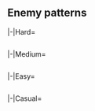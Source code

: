 {{Notice|The following enemy patterns and ship drops are autogenerated.<br>If in doubt, use tooltips to check sample sizes.}}
==Enemy patterns==
{{Section}}
<tabber>
|-|Hard=
{{Event/Map|
{{Event/MapNode|1|Hard|x=163|y=266}}
{{Event/MapNode|AB|Hard|x=253|y=158}}
{{Event/MapNode|A|Hard|x=62|y=161}}
{{Event/MapNode|B|Hard|x=97|y=222}}
{{Event/MapNode|C|Hard|x=116|y=100}}
{{Event/MapNode|D|Hard|x=151|y=228}}
{{Event/MapNode|E|Hard|x=162|y=114}}
{{Event/MapNode|F|Hard|x=209|y=72}}
{{Event/MapNode|G|Hard|x=216|y=114}}
{{Event/MapNode|H|Hard|x=231|y=221}}
{{Event/MapNode|I|Hard|x=287|y=280}}
{{Event/MapNode|J|Hard|x=356|y=226}}
{{Event/MapNode|K|Hard|x=368|y=292}}
{{Event/MapNode|L|Hard|x=438|y=235}}
{{Event/MapNode|M|Hard|x=453|y=303}}
{{Event/MapNode|N|Hard|x=474|y=82}}
{{Event/MapNode|O|Hard|x=513|y=275}}
{{Event/MapNode|P|Hard|x=526|y=111}}
{{Event/MapNode|Q|Hard|x=546|y=201}}
{{Event/MapNode|R|Hard|x=570|y=307}}
{{Event/MapNode|S|Hard|x=572|y=79}}
{{Event/MapNode|T|Hard|x=597|y=185}}
{{Event/MapNode|U|Hard|x=600|y=131}}
{{Event/MapNode|V|Hard|x=544|y=233}}
{{Event/MapNode|W|Hard|x=602|y=258}}
}}
<div class="scrollable" style="width:800px;max-height:400px;overflow:auto;">
{{Map/Nodes|diff=Hard|name=
|A
|Normal
|{{TooltipSimple|Echelon|9% (20/216)}}<br>{{TooltipSimple|Line Abreast|9% (19/216)}}
|Submarine Ka-Class/Elite
|Submarine Ka-Class
|Submarine Ka-Class
|-
|A
|Normal
|{{TooltipSimple|Echelon|25% (55/216)}}<br>{{TooltipSimple|Line Abreast|25% (55/216)}}
|Submarine Ka-Class/Elite
|Submarine Ka-Class
|Submarine Ka-Class
|Submarine Ka-Class
|-
|A
|Normal
|{{TooltipSimple|Echelon|31% (67/216)}}
|Submarine Ka-Class/Elite
|Submarine Ka-Class/Elite
|Submarine Ka-Class
|Submarine Ka-Class
}}
{{Map/Nodes|diff=Hard|name=
|C
|Normal
|{{TooltipSimple|Line Ahead|20% (317/1590)}}<br>{{TooltipSimple|Echelon|29% (469/1590)}}
|Light Cruiser Ho-Class/Flagship
|Destroyer I-Class/Late Model
|Destroyer I-Class/Late Model
|Destroyer I-Class
|-
|C
|Normal
|{{TooltipSimple|Line Ahead|19% (300/1590)}}<br>{{TooltipSimple|Echelon|32% (504/1590)}}
|Light Cruiser Ho-Class/Flagship
|Destroyer I-Class/Late Model
|Destroyer I-Class/Late Model
|Destroyer I-Class/Late Model
}}
{{Map/Nodes|diff=Hard|name=
|E
|Normal
|{{TooltipSimple|Double Line|22% (2/9)}}<br>{{TooltipSimple|Echelon|44% (4/9)}}
|Light Cruiser Ho-Class/Flagship
|Destroyer I-Class/Late Model
|Destroyer I-Class/Late Model
|Submarine Ka-Class/Elite
|-
|E
|Normal
|{{TooltipSimple|Double Line|11% (1/9)}}<br>{{TooltipSimple|Echelon|22% (2/9)}}
|Light Cruiser Ho-Class/Flagship
|Destroyer I-Class/Late Model
|Destroyer I-Class/Late Model
|Destroyer I-Class/Late Model
|Submarine Ka-Class/Elite
}}
{{Map/Nodes|diff=Hard|name=
|F
|Normal
|{{TooltipSimple|Echelon|11% (155/1420)}}<br>{{TooltipSimple|Line Abreast|10% (143/1420)}}
|Submarine Ka-Class/Flagship
|Submarine Ka-Class
|Submarine Ka-Class
|-
|F
|Normal
|{{TooltipSimple|Echelon|24% (345/1420)}}<br>{{TooltipSimple|Line Abreast|24% (347/1420)}}
|Submarine Ka-Class/Elite
|Submarine Ka-Class/Elite
|Submarine Ka-Class/Elite
|-
|F
|Normal
|{{TooltipSimple|Echelon|30% (430/1420)}}
|Submarine Ka-Class/Flagship
|Submarine Ka-Class/Elite
|Submarine Ka-Class/Elite
|Submarine Ka-Class/Elite
}}
{{Map/Nodes|diff=Hard|name=
|H
|Unknown
|{{TooltipSimple|Line Abreast|100% (1/1)}}
|Submarine Ka-Class/Elite
|Submarine Ka-Class
|Submarine Ka-Class
|Submarine Ka-Class
}}
{{Map/Nodes|diff=Hard|name=
|I
|Normal
|{{TooltipSimple|Echelon|10% (2211/21669)}}<br>{{TooltipSimple|Line Abreast|10% (2105/21669)}}
|Submarine Ka-Class/Elite
|Submarine Ka-Class
|Submarine Ka-Class
|-
|I
|Normal
|{{TooltipSimple|Echelon|25% (5344/21669)}}<br>{{TooltipSimple|Line Abreast|25% (5481/21669)}}
|Submarine Ka-Class/Elite
|Submarine Ka-Class
|Submarine Ka-Class
|Submarine Ka-Class
|-
|I
|Normal
|{{TooltipSimple|Echelon|30% (6528/21669)}}
|Submarine Ka-Class/Elite
|Submarine Ka-Class/Elite
|Submarine Ka-Class
|Submarine Ka-Class
}}
{{Map/Nodes|diff=Hard|name=
|J
|Normal
|{{TooltipSimple|Echelon|10% (507/4850)}}<br>{{TooltipSimple|Line Abreast|11% (520/4850)}}
|Submarine Ka-Class/Elite
|Submarine Ka-Class
|Submarine Ka-Class
|-
|J
|Normal
|{{TooltipSimple|Echelon|24% (1154/4850)}}<br>{{TooltipSimple|Line Abreast|26% (1243/4850)}}
|Submarine Ka-Class/Elite
|Submarine Ka-Class/Elite
|Submarine Ka-Class
|-
|J
|Normal
|{{TooltipSimple|Echelon|29% (1426/4850)}}
|Submarine Ka-Class/Elite
|Submarine Ka-Class/Elite
|Submarine Ka-Class/Elite
}}
{{Map/Nodes|diff=Hard|name=
|K
|Normal
|{{TooltipSimple|Line Ahead|23% (11/48)}}<br>{{TooltipSimple|Echelon|33% (16/48)}}
|Light Cruiser Ho-Class/Flagship
|Destroyer I-Class/Late Model
|Destroyer I-Class/Late Model
|Destroyer I-Class
|Destroyer I-Class
|-
|K
|Normal
|{{TooltipSimple|Line Ahead|19% (9/48)}}<br>{{TooltipSimple|Echelon|25% (12/48)}}
|Light Cruiser Ho-Class/Flagship
|Destroyer I-Class/Late Model
|Destroyer I-Class/Late Model
|Destroyer I-Class/Late Model
|Destroyer I-Class/Late Model
}}
{{Map/Nodes|diff=Hard|name=
|L
|Select
|{{TooltipSimple|Line Ahead|100% (1/1)}}
|Light Cruiser He-Class/Flagship
|Torpedo Cruiser Chi-Class/Elite
|Torpedo Cruiser Chi-Class/Elite
|Destroyer I-Class/Late Model Elite
|Destroyer I-Class/Late Model
|Destroyer I-Class/Late Model
}}
{{Map/Nodes|diff=Hard|name=
|M
|Normal
|{{TooltipSimple|Line Abreast|38% (3/8)}}
|Submarine Ka-Class/Elite
|Submarine Ka-Class
|Submarine Ka-Class
|-
|M
|Normal
|{{TooltipSimple|Line Abreast|13% (1/8)}}
|Submarine Ka-Class/Elite
|Submarine Ka-Class/Elite
|Submarine Ka-Class
|-
|M
|Normal
|{{TooltipSimple|Echelon|50% (4/8)}}
|Submarine Ka-Class/Elite
|Submarine Ka-Class/Elite
|Submarine Ka-Class/Elite
}}
{{Map/Nodes|diff=Hard|name=
|O
|Normal
|{{TooltipSimple|Line Ahead|50% (7105/14313)}}<br>{{TooltipSimple|Double Line|25% (3634/14313)}}<br>{{TooltipSimple|Echelon|25% (3574/14313)}}
|Light Cruiser He-Class/Flagship
|Torpedo Cruiser Chi-Class/Elite
|Torpedo Cruiser Chi-Class/Elite
|Destroyer I-Class/Late Model Elite
|Destroyer I-Class/Late Model
|Destroyer I-Class/Late Model
}}
{{Map/Nodes|diff=Hard|name=
|P
|Normal
|{{TooltipSimple|Echelon|10% (261/2600)}}<br>{{TooltipSimple|Line Abreast|10% (269/2600)}}
|Submarine Ka-Class/Elite
|Submarine Ka-Class/Elite
|Submarine Ka-Class
|-
|P
|Normal
|{{TooltipSimple|Echelon|26% (676/2600)}}<br>{{TooltipSimple|Line Abreast|24% (633/2600)}}
|Submarine Ka-Class/Elite
|Submarine Ka-Class/Elite
|Submarine Ka-Class/Elite
|-
|P
|Normal
|{{TooltipSimple|Echelon|29% (761/2600)}}
|Submarine Ka-Class/Flagship
|Submarine Ka-Class/Elite
|Submarine Ka-Class/Elite
}}
{{Map/Nodes|diff=Hard|name=
|Q
|Normal
|{{TooltipSimple|Line Ahead|20% (891/4370)}}<br>{{TooltipSimple|Echelon|29% (1285/4370)}}
|Light Cruiser Ho-Class/Flagship
|Destroyer I-Class/Late Model
|Destroyer I-Class/Late Model
|Destroyer I-Class
|Destroyer I-Class
|Destroyer I-Class
|-
|Q
|Normal
|{{TooltipSimple|Line Ahead|19% (835/4370)}}<br>{{TooltipSimple|Echelon|31% (1359/4370)}}
|Light Cruiser Ho-Class/Flagship
|Destroyer I-Class/Late Model
|Destroyer I-Class/Late Model
|Destroyer I-Class/Late Model
|Destroyer I-Class
|Destroyer I-Class
}}
{{Map/Nodes|diff=Hard|name=
|S
|Normal
|{{TooltipSimple|Line Ahead|32% (595/1855)}}<br>{{TooltipSimple|Echelon|21% (393/1855)}}
|Light Cruiser He-Class/Flagship
|Destroyer I-Class/Late Model
|Destroyer I-Class/Late Model
|Destroyer I-Class/Late Model
|Destroyer I-Class
|Destroyer I-Class
|-
|S
|Normal
|{{TooltipSimple|Line Ahead|27% (494/1855)}}<br>{{TooltipSimple|Echelon|20% (373/1855)}}
|Light Cruiser He-Class/Flagship
|Destroyer I-Class/Late Model Elite
|Destroyer I-Class/Late Model
|Destroyer I-Class/Late Model
|Destroyer I-Class
|Destroyer I-Class
}}
{{Map/Nodes|diff=Hard|name=
|T
|Normal
|{{TooltipSimple|Echelon|10% (148/1447)}}<br>{{TooltipSimple|Line Abreast|11% (164/1447)}}
|Submarine Ka-Class/Elite
|Submarine Ka-Class/Elite
|Submarine Ka-Class
|-
|T
|Normal
|{{TooltipSimple|Echelon|24% (354/1447)}}<br>{{TooltipSimple|Line Abreast|24% (343/1447)}}
|Submarine Ka-Class/Elite
|Submarine Ka-Class/Elite
|Submarine Ka-Class/Elite
|-
|T
|Normal
|{{TooltipSimple|Echelon|30% (438/1447)}}
|Submarine Ka-Class/Flagship
|Submarine Ka-Class/Elite
|Submarine Ka-Class/Elite
}}
{{Map/Nodes|diff=Hard|name=
|V
|Normal
|{{TooltipSimple|Double Line|25% (125/493)}}<br>{{TooltipSimple|Echelon|23% (111/493)}}
|Light Cruiser He-Class/Flagship
|Destroyer I-Class/Late Model
|Destroyer I-Class/Late Model
|Submarine Ka-Class/Elite
|Transport Ship Wa-Class
|Transport Ship Wa-Class
|-
|V
|Normal
|{{TooltipSimple|Double Line|28% (138/493)}}<br>{{TooltipSimple|Echelon|24% (119/493)}}
|Light Cruiser He-Class/Flagship
|Destroyer I-Class/Late Model
|Destroyer I-Class/Late Model
|Submarine Ka-Class/Elite
|Transport Ship Wa-Class/Elite
|Transport Ship Wa-Class/Elite
}}
{{Map/Nodes|diff=Hard|name=
|W
|Boss
|{{TooltipSimple|Echelon|33% (3563/10764)}}
|Light Cruiser Tsu-Class/Flagship
|Light Cruiser Tsu-Class/Elite
|Light Cruiser He-Class/Flagship
|Destroyer I-Class/Late Model
|Destroyer I-Class/Late Model
|Destroyer I-Class/Late Model
|-
|W
|Boss/Final
|{{TooltipSimple|Line Ahead|67% (7201/10764)}}
|Light Cruiser Tsu-Class/Flagship
|Light Cruiser Tsu-Class/Elite
|Light Cruiser Tsu-Class/Elite
|Light Cruiser He-Class/Flagship
|Destroyer I-Class/Late Model
|Destroyer I-Class/Late Model
}}
</div> <!-- overflow -->
|-|Medium=
{{Event/Map|
{{Event/MapNode|1|Medium|x=163|y=266}}
{{Event/MapNode|AB|Medium|x=253|y=158}}
{{Event/MapNode|A|Medium|x=62|y=161}}
{{Event/MapNode|B|Medium|x=97|y=222}}
{{Event/MapNode|C|Medium|x=116|y=100}}
{{Event/MapNode|D|Medium|x=151|y=228}}
{{Event/MapNode|E|Medium|x=162|y=114}}
{{Event/MapNode|F|Medium|x=209|y=72}}
{{Event/MapNode|G|Medium|x=216|y=114}}
{{Event/MapNode|H|Medium|x=231|y=221}}
{{Event/MapNode|I|Medium|x=287|y=280}}
{{Event/MapNode|J|Medium|x=356|y=226}}
{{Event/MapNode|K|Medium|x=368|y=292}}
{{Event/MapNode|L|Medium|x=438|y=235}}
{{Event/MapNode|M|Medium|x=453|y=303}}
{{Event/MapNode|N|Medium|x=474|y=82}}
{{Event/MapNode|O|Medium|x=513|y=275}}
{{Event/MapNode|P|Medium|x=526|y=111}}
{{Event/MapNode|Q|Medium|x=546|y=201}}
{{Event/MapNode|R|Medium|x=570|y=307}}
{{Event/MapNode|S|Medium|x=572|y=79}}
{{Event/MapNode|T|Medium|x=597|y=185}}
{{Event/MapNode|U|Medium|x=600|y=131}}
{{Event/MapNode|V|Medium|x=544|y=233}}
{{Event/MapNode|W|Medium|x=602|y=258}}
}}
<div class="scrollable" style="width:800px;max-height:400px;overflow:auto;">
{{Map/Nodes|diff=Medium|name=
|A
|Normal
|{{TooltipSimple|Echelon|27% (3/11)}}<br>{{TooltipSimple|Line Abreast|18% (2/11)}}
|Submarine Ka-Class
|Submarine Ka-Class
|Submarine Ka-Class
|-
|A
|Normal
|{{TooltipSimple|Echelon|27% (3/11)}}<br>{{TooltipSimple|Line Abreast|18% (2/11)}}
|Submarine Ka-Class/Elite
|Submarine Ka-Class
|Submarine Ka-Class
|-
|A
|Normal
|{{TooltipSimple|Echelon|9% (1/11)}}
|Submarine Ka-Class/Elite
|Submarine Ka-Class
|Submarine Ka-Class
|Submarine Ka-Class
}}
{{Map/Nodes|diff=Medium|name=
|C
|Normal
|{{TooltipSimple|Line Ahead|18% (33/182)}}<br>{{TooltipSimple|Echelon|34% (61/182)}}
|Light Cruiser Ho-Class/Flagship
|Destroyer I-Class/Late Model
|Destroyer I-Class
|Destroyer I-Class
|-
|C
|Normal
|{{TooltipSimple|Line Ahead|18% (33/182)}}<br>{{TooltipSimple|Echelon|30% (55/182)}}
|Light Cruiser Ho-Class/Flagship
|Destroyer I-Class/Late Model
|Destroyer I-Class/Late Model
|Destroyer I-Class
}}
{{Map/Nodes|diff=Medium|name=
|E
|Normal
|{{TooltipSimple|Echelon|33% (1/3)}}
|Light Cruiser Ho-Class/Flagship
|Destroyer I-Class/Late Model
|Destroyer I-Class/Late Model
|Submarine Ka-Class
|-
|E
|Normal
|{{TooltipSimple|Double Line|67% (2/3)}}
|Light Cruiser Ho-Class/Flagship
|Destroyer I-Class/Late Model
|Destroyer I-Class/Late Model
|Submarine Ka-Class/Elite
}}
{{Map/Nodes|diff=Medium|name=
|F
|Normal
|{{TooltipSimple|Echelon|15% (26/171)}}<br>{{TooltipSimple|Line Abreast|13% (23/171)}}
|Submarine Ka-Class/Elite
|Submarine Ka-Class
|Submarine Ka-Class
|-
|F
|Normal
|{{TooltipSimple|Echelon|20% (35/171)}}<br>{{TooltipSimple|Line Abreast|26% (44/171)}}
|Submarine Ka-Class/Flagship
|Submarine Ka-Class
|Submarine Ka-Class
|-
|F
|Normal
|{{TooltipSimple|Echelon|12% (20/171)}}<br>{{TooltipSimple|Line Abreast|13% (23/171)}}
|Submarine Ka-Class/Elite
|Submarine Ka-Class/Elite
|Submarine Ka-Class/Elite
}}
{{Map/Nodes|diff=Medium|name=
|I
|Normal
|{{TooltipSimple|Echelon|16% (409/2573)}}<br>{{TooltipSimple|Line Abreast|14% (372/2573)}}
|Submarine Ka-Class
|Submarine Ka-Class
|Submarine Ka-Class
|-
|I
|Normal
|{{TooltipSimple|Echelon|25% (646/2573)}}<br>{{TooltipSimple|Line Abreast|26% (662/2573)}}
|Submarine Ka-Class/Elite
|Submarine Ka-Class
|Submarine Ka-Class
|-
|I
|Normal
|{{TooltipSimple|Echelon|9% (236/2573)}}<br>{{TooltipSimple|Line Abreast|10% (248/2573)}}
|Submarine Ka-Class/Elite
|Submarine Ka-Class
|Submarine Ka-Class
|Submarine Ka-Class
}}
{{Map/Nodes|diff=Medium|name=
|J
|Normal
|{{TooltipSimple|Echelon|15% (103/708)}}<br>{{TooltipSimple|Line Abreast|12% (85/708)}}
|Submarine Ka-Class
|Submarine Ka-Class
|Submarine Ka-Class
|-
|J
|Normal
|{{TooltipSimple|Echelon|25% (175/708)}}<br>{{TooltipSimple|Line Abreast|27% (189/708)}}
|Submarine Ka-Class/Elite
|Submarine Ka-Class
|Submarine Ka-Class
|-
|J
|Normal
|{{TooltipSimple|Echelon|13% (89/708)}}<br>{{TooltipSimple|Line Abreast|9% (67/708)}}
|Submarine Ka-Class/Elite
|Submarine Ka-Class/Elite
|Submarine Ka-Class
}}
{{Map/Nodes|diff=Medium|name=
|K
|Normal
|{{TooltipSimple|Line Ahead|100% (1/1)}}
|Light Cruiser Ho-Class/Flagship
|Destroyer I-Class/Late Model
|Destroyer I-Class
|Destroyer I-Class
|Destroyer I-Class
}}
{{Map/Nodes|diff=Medium|name=
|M
|Normal
|{{TooltipSimple|Line Abreast|100% (1/1)}}
|Submarine Ka-Class/Elite
|Submarine Ka-Class
|Submarine Ka-Class
}}
{{Map/Nodes|diff=Medium|name=
|O
|Normal
|{{TooltipSimple|Line Ahead|46% (825/1799)}}<br>{{TooltipSimple|Double Line|28% (500/1799)}}<br>{{TooltipSimple|Echelon|26% (474/1799)}}
|Light Cruiser He-Class/Flagship
|Torpedo Cruiser Chi-Class/Elite
|Torpedo Cruiser Chi-Class/Elite
|Destroyer I-Class/Late Model
|Destroyer I-Class
|Destroyer I-Class
}}
{{Map/Nodes|diff=Medium|name=
|P
|Normal
|{{TooltipSimple|Echelon|16% (79/483)}}<br>{{TooltipSimple|Line Abreast|12% (60/483)}}
|Submarine Ka-Class/Elite
|Submarine Ka-Class
|Submarine Ka-Class
|-
|P
|Normal
|{{TooltipSimple|Echelon|24% (117/483)}}<br>{{TooltipSimple|Line Abreast|26% (127/483)}}
|Submarine Ka-Class/Elite
|Submarine Ka-Class/Elite
|Submarine Ka-Class
|-
|P
|Normal
|{{TooltipSimple|Echelon|10% (50/483)}}<br>{{TooltipSimple|Line Abreast|10% (50/483)}}
|Submarine Ka-Class/Elite
|Submarine Ka-Class/Elite
|Submarine Ka-Class/Elite
}}
{{Map/Nodes|diff=Medium|name=
|Q
|Normal
|{{TooltipSimple|Line Ahead|22% (150/697)}}<br>{{TooltipSimple|Echelon|31% (216/697)}}
|Light Cruiser Ho-Class/Flagship
|Destroyer I-Class/Late Model
|Destroyer I-Class
|Destroyer I-Class
|Destroyer I-Class
|Destroyer I-Class
|-
|Q
|Normal
|{{TooltipSimple|Line Ahead|19% (134/697)}}<br>{{TooltipSimple|Echelon|28% (197/697)}}
|Light Cruiser Ho-Class/Flagship
|Destroyer I-Class/Late Model
|Destroyer I-Class/Late Model
|Destroyer I-Class
|Destroyer I-Class
|Destroyer I-Class
}}
{{Map/Nodes|diff=Medium|name=
|S
|Normal
|{{TooltipSimple|Line Ahead|29% (108/378)}}<br>{{TooltipSimple|Echelon|24% (89/378)}}
|Light Cruiser He-Class/Flagship
|Destroyer I-Class/Late Model
|Destroyer I-Class/Late Model
|Destroyer I-Class
|Destroyer I-Class
|Destroyer I-Class
|-
|S
|Normal
|{{TooltipSimple|Line Ahead|25% (94/378)}}<br>{{TooltipSimple|Echelon|23% (87/378)}}
|Light Cruiser He-Class/Flagship
|Destroyer I-Class/Late Model
|Destroyer I-Class/Late Model
|Destroyer I-Class/Late Model
|Destroyer I-Class
|Destroyer I-Class
}}
{{Map/Nodes|diff=Medium|name=
|T
|Normal
|{{TooltipSimple|Echelon|15% (26/177)}}<br>{{TooltipSimple|Line Abreast|11% (19/177)}}
|Submarine Ka-Class/Elite
|Submarine Ka-Class
|Submarine Ka-Class
|-
|T
|Normal
|{{TooltipSimple|Echelon|28% (49/177)}}<br>{{TooltipSimple|Line Abreast|27% (48/177)}}
|Submarine Ka-Class/Elite
|Submarine Ka-Class/Elite
|Submarine Ka-Class
|-
|T
|Normal
|{{TooltipSimple|Echelon|10% (18/177)}}<br>{{TooltipSimple|Line Abreast|10% (17/177)}}
|Submarine Ka-Class/Elite
|Submarine Ka-Class/Elite
|Submarine Ka-Class/Elite
}}
{{Map/Nodes|diff=Medium|name=
|V
|Normal
|{{TooltipSimple|Double Line|15% (4/27)}}
|Destroyer I-Class/Late Model
|Destroyer I-Class
|Submarine Ka-Class
|Transport Ship Wa-Class
|Transport Ship Wa-Class
|-
|V
|Normal
|{{TooltipSimple|Double Line|33% (9/27)}}
|Destroyer I-Class/Late Model
|Destroyer I-Class/Late Model
|Submarine Ka-Class
|Transport Ship Wa-Class
|Transport Ship Wa-Class
|-
|V
|Normal
|{{TooltipSimple|Double Line|19% (5/27)}}
|Light Cruiser He-Class/Flagship
|Destroyer I-Class/Late Model
|Destroyer I-Class/Late Model
|Submarine Ka-Class
|Transport Ship Wa-Class
|Transport Ship Wa-Class
|-
|V
|Normal
|{{TooltipSimple|Double Line|11% (3/27)}}<br>{{TooltipSimple|Echelon|22% (6/27)}}
|Light Cruiser He-Class/Flagship
|Destroyer I-Class/Late Model
|Destroyer I-Class/Late Model
|Submarine Ka-Class/Elite
|Transport Ship Wa-Class
|Transport Ship Wa-Class
}}
{{Map/Nodes|diff=Medium|name=
|W
|Boss
|{{TooltipSimple|Line Ahead|24% (338/1393)}}<br>{{TooltipSimple|Echelon|10% (146/1393)}}
|Light Cruiser Tsu-Class/Elite
|Light Cruiser He-Class/Flagship
|Destroyer I-Class/Late Model
|Destroyer I-Class/Late Model
|Destroyer I-Class
|Destroyer I-Class
|-
|W
|Boss/Final
|{{TooltipSimple|Line Ahead|34% (475/1393)}}<br>{{TooltipSimple|Echelon|31% (434/1393)}}
|Light Cruiser Tsu-Class/Elite
|Light Cruiser He-Class/Flagship
|Destroyer I-Class/Late Model
|Destroyer I-Class/Late Model
|Destroyer I-Class/Late Model
|Destroyer I-Class/Late Model
}}
</div> <!-- overflow -->
|-|Easy=
{{Event/Map|
{{Event/MapNode|1|Easy|x=163|y=266}}
{{Event/MapNode|AB|Easy|x=253|y=158}}
{{Event/MapNode|A|Easy|x=62|y=161}}
{{Event/MapNode|B|Easy|x=97|y=222}}
{{Event/MapNode|C|Easy|x=116|y=100}}
{{Event/MapNode|D|Easy|x=151|y=228}}
{{Event/MapNode|E|Easy|x=162|y=114}}
{{Event/MapNode|F|Easy|x=209|y=72}}
{{Event/MapNode|G|Easy|x=216|y=114}}
{{Event/MapNode|H|Easy|x=231|y=221}}
{{Event/MapNode|I|Easy|x=287|y=280}}
{{Event/MapNode|J|Easy|x=356|y=226}}
{{Event/MapNode|K|Easy|x=368|y=292}}
{{Event/MapNode|L|Easy|x=438|y=235}}
{{Event/MapNode|M|Easy|x=453|y=303}}
{{Event/MapNode|N|Easy|x=474|y=82}}
{{Event/MapNode|O|Easy|x=513|y=275}}
{{Event/MapNode|P|Easy|x=526|y=111}}
{{Event/MapNode|Q|Easy|x=546|y=201}}
{{Event/MapNode|R|Easy|x=570|y=307}}
{{Event/MapNode|S|Easy|x=572|y=79}}
{{Event/MapNode|T|Easy|x=597|y=185}}
{{Event/MapNode|U|Easy|x=600|y=131}}
{{Event/MapNode|V|Easy|x=544|y=233}}
{{Event/MapNode|W|Easy|x=602|y=258}}
}}
<div class="scrollable" style="width:800px;max-height:400px;overflow:auto;">
{{Map/Nodes|diff=Easy|name=
|A
|Normal
|{{TooltipSimple|Echelon|50% (1/2)}}<br>{{TooltipSimple|Line Abreast|50% (1/2)}}
|Submarine Ka-Class
|Submarine Ka-Class
|Submarine Ka-Class
}}
{{Map/Nodes|diff=Easy|name=
|C
|Normal
|{{TooltipSimple|Line Ahead|24% (65/271)}}<br>{{TooltipSimple|Echelon|30% (81/271)}}
|Light Cruiser Ho-Class/Flagship
|Destroyer I-Class
|Destroyer I-Class
|Destroyer I-Class
|-
|C
|Normal
|{{TooltipSimple|Line Ahead|20% (55/271)}}<br>{{TooltipSimple|Echelon|26% (70/271)}}
|Light Cruiser Ho-Class/Flagship
|Destroyer I-Class/Late Model
|Destroyer I-Class
|Destroyer I-Class
}}
{{Map/Nodes|diff=Easy|name=
|E
|Normal
|{{TooltipSimple|Double Line|33% (2/6)}}
|Light Cruiser Ho-Class/Flagship
|Destroyer I-Class
|Destroyer I-Class
|Submarine Ka-Class
|-
|E
|Normal
|{{TooltipSimple|Double Line|33% (2/6)}}<br>{{TooltipSimple|Echelon|33% (2/6)}}
|Light Cruiser Ho-Class/Flagship
|Destroyer I-Class/Late Model
|Destroyer I-Class/Late Model
|Submarine Ka-Class
}}
{{Map/Nodes|diff=Easy|name=
|F
|Normal
|{{TooltipSimple|Echelon|17% (45/258)}}<br>{{TooltipSimple|Line Abreast|13% (33/258)}}
|Submarine Ka-Class
|Submarine Ka-Class
|Submarine Ka-Class
|-
|F
|Normal
|{{TooltipSimple|Echelon|28% (73/258)}}<br>{{TooltipSimple|Line Abreast|23% (59/258)}}
|Submarine Ka-Class/Elite
|Submarine Ka-Class
|Submarine Ka-Class
|-
|F
|Normal
|{{TooltipSimple|Echelon|11% (28/258)}}<br>{{TooltipSimple|Line Abreast|8% (20/258)}}
|Submarine Ka-Class/Flagship
|Submarine Ka-Class
|Submarine Ka-Class
}}
{{Map/Nodes|diff=Easy|name=
|I
|Normal
|{{TooltipSimple|Echelon|14% (502/3470)}}<br>{{TooltipSimple|Line Abreast|15% (518/3470)}}
|Submarine Ka-Class
|Submarine Ka-Class
|-
|I
|Normal
|{{TooltipSimple|Echelon|25% (856/3470)}}<br>{{TooltipSimple|Line Abreast|25% (851/3470)}}
|Submarine Ka-Class
|Submarine Ka-Class
|Submarine Ka-Class
|-
|I
|Normal
|{{TooltipSimple|Echelon|11% (388/3470)}}<br>{{TooltipSimple|Line Abreast|10% (355/3470)}}
|Submarine Ka-Class/Elite
|Submarine Ka-Class
|Submarine Ka-Class
}}
{{Map/Nodes|diff=Easy|name=
|J
|Normal
|{{TooltipSimple|Echelon|15% (199/1362)}}<br>{{TooltipSimple|Line Abreast|15% (198/1362)}}
|Submarine Ka-Class
|Submarine Ka-Class
|-
|J
|Normal
|{{TooltipSimple|Echelon|23% (312/1362)}}<br>{{TooltipSimple|Line Abreast|27% (363/1362)}}
|Submarine Ka-Class
|Submarine Ka-Class
|Submarine Ka-Class
|-
|J
|Normal
|{{TooltipSimple|Echelon|11% (151/1362)}}<br>{{TooltipSimple|Line Abreast|10% (139/1362)}}
|Submarine Ka-Class/Elite
|Submarine Ka-Class
|Submarine Ka-Class
}}
{{Map/Nodes|diff=Easy|name=
|K
|Normal
|{{TooltipSimple|Line Ahead|20% (1/5)}}<br>{{TooltipSimple|Echelon|20% (1/5)}}
|Light Cruiser Ho-Class/Flagship
|Destroyer I-Class
|Destroyer I-Class
|Destroyer I-Class
|Destroyer I-Class
|-
|K
|Normal
|{{TooltipSimple|Line Ahead|20% (1/5)}}<br>{{TooltipSimple|Echelon|40% (2/5)}}
|Light Cruiser Ho-Class/Flagship
|Destroyer I-Class/Late Model
|Destroyer I-Class
|Destroyer I-Class
|Destroyer I-Class
}}
{{Map/Nodes|diff=Easy|name=
|M
|Normal
|{{TooltipSimple|Line Abreast|20% (1/5)}}
|Submarine Ka-Class
|Submarine Ka-Class
|-
|M
|Normal
|{{TooltipSimple|Echelon|40% (2/5)}}
|Submarine Ka-Class
|Submarine Ka-Class
|Submarine Ka-Class
|-
|M
|Normal
|{{TooltipSimple|Echelon|40% (2/5)}}
|Submarine Ka-Class/Elite
|Submarine Ka-Class
|Submarine Ka-Class
}}
{{Map/Nodes|diff=Easy|name=
|O
|Normal
|{{TooltipSimple|Line Ahead|35% (927/2628)}}<br>{{TooltipSimple|Double Line|26% (672/2628)}}<br>{{TooltipSimple|Echelon|19% (507/2628)}}
|Torpedo Cruiser Chi-Class/Elite
|Torpedo Cruiser Chi-Class/Elite
|Destroyer I-Class
|Destroyer I-Class
|Destroyer I-Class
|Destroyer I-Class
|-
|O
|Normal
|{{TooltipSimple|Double Line|10% (259/2628)}}<br>{{TooltipSimple|Echelon|10% (263/2628)}}
|Light Cruiser He-Class/Flagship
|Torpedo Cruiser Chi-Class/Elite
|Torpedo Cruiser Chi-Class/Elite
|Destroyer I-Class/Late Model
|Destroyer I-Class
|Destroyer I-Class
}}
{{Map/Nodes|diff=Easy|name=
|P
|Normal
|{{TooltipSimple|Echelon|15% (70/469)}}<br>{{TooltipSimple|Line Abreast|16% (74/469)}}
|Submarine Ka-Class
|Submarine Ka-Class
|Submarine Ka-Class
|-
|P
|Normal
|{{TooltipSimple|Echelon|26% (120/469)}}<br>{{TooltipSimple|Line Abreast|23% (110/469)}}
|Submarine Ka-Class/Elite
|Submarine Ka-Class
|Submarine Ka-Class
|-
|P
|Normal
|{{TooltipSimple|Echelon|10% (45/469)}}<br>{{TooltipSimple|Line Abreast|11% (50/469)}}
|Submarine Ka-Class/Elite
|Submarine Ka-Class/Elite
|Submarine Ka-Class
}}
{{Map/Nodes|diff=Easy|name=
|Q
|Normal
|{{TooltipSimple|Line Ahead|19% (151/778)}}<br>{{TooltipSimple|Echelon|31% (239/778)}}
|Light Cruiser Ho-Class/Flagship
|Destroyer I-Class
|Destroyer I-Class
|Destroyer I-Class
|Destroyer I-Class
|Destroyer I-Class
|-
|Q
|Normal
|{{TooltipSimple|Line Ahead|22% (175/778)}}<br>{{TooltipSimple|Echelon|27% (213/778)}}
|Light Cruiser Ho-Class/Flagship
|Destroyer I-Class/Late Model
|Destroyer I-Class
|Destroyer I-Class
|Destroyer I-Class
|Destroyer I-Class
}}
{{Map/Nodes|diff=Easy|name=
|S
|Normal
|{{TooltipSimple|Line Ahead|21% (71/341)}}<br>{{TooltipSimple|Echelon|34% (116/341)}}
|Light Cruiser He-Class/Flagship
|Destroyer I-Class
|Destroyer I-Class
|Destroyer I-Class
|Destroyer I-Class
|Destroyer I-Class
|-
|S
|Normal
|{{TooltipSimple|Line Ahead|18% (61/341)}}<br>{{TooltipSimple|Echelon|27% (93/341)}}
|Light Cruiser He-Class/Flagship
|Destroyer I-Class/Late Model
|Destroyer I-Class/Late Model
|Destroyer I-Class
|Destroyer I-Class
|Destroyer I-Class
}}
{{Map/Nodes|diff=Easy|name=
|T
|Normal
|{{TooltipSimple|Echelon|11% (30/265)}}<br>{{TooltipSimple|Line Abreast|16% (43/265)}}
|Submarine Ka-Class
|Submarine Ka-Class
|Submarine Ka-Class
|-
|T
|Normal
|{{TooltipSimple|Echelon|31% (81/265)}}<br>{{TooltipSimple|Line Abreast|23% (62/265)}}
|Submarine Ka-Class/Elite
|Submarine Ka-Class
|Submarine Ka-Class
|-
|T
|Normal
|{{TooltipSimple|Echelon|10% (26/265)}}<br>{{TooltipSimple|Line Abreast|9% (23/265)}}
|Submarine Ka-Class/Elite
|Submarine Ka-Class/Elite
|Submarine Ka-Class
}}
{{Map/Nodes|diff=Easy|name=
|V
|Normal
|{{TooltipSimple|Double Line|33% (1/3)}}
|Destroyer I-Class
|Destroyer I-Class
|Submarine Ka-Class
|Transport Ship Wa-Class
|-
|V
|Normal
|{{TooltipSimple|Double Line|33% (1/3)}}
|Destroyer I-Class/Late Model
|Destroyer I-Class
|Submarine Ka-Class
|Transport Ship Wa-Class
|Transport Ship Wa-Class
|-
|V
|Normal
|{{TooltipSimple|Double Line|33% (1/3)}}
|Destroyer I-Class/Late Model
|Destroyer I-Class/Late Model
|Submarine Ka-Class
|Transport Ship Wa-Class
|Transport Ship Wa-Class
}}
{{Map/Nodes|diff=Easy|name=
|W
|Boss
|{{TooltipSimple|Echelon|11% (263/2342)}}
|Light Cruiser Tsu-Class
|Light Cruiser He-Class/Flagship
|Destroyer I-Class/Late Model
|Destroyer I-Class
|Destroyer I-Class
|Destroyer I-Class
|-
|W
|Boss/Final
|{{TooltipSimple|Line Ahead|58% (1354/2342)}}<br>{{TooltipSimple|Echelon|31% (725/2342)}}
|Light Cruiser Tsu-Class
|Light Cruiser He-Class/Flagship
|Destroyer I-Class/Late Model
|Destroyer I-Class/Late Model
|Destroyer I-Class
|Destroyer I-Class
}}
</div> <!-- overflow -->
|-|Casual=
{{Event/Map|
{{Event/MapNode|1|Casual|x=163|y=266}}
{{Event/MapNode|AB|Casual|x=253|y=158}}
{{Event/MapNode|A|Casual|x=62|y=161}}
{{Event/MapNode|B|Casual|x=97|y=222}}
{{Event/MapNode|C|Casual|x=116|y=100}}
{{Event/MapNode|D|Casual|x=151|y=228}}
{{Event/MapNode|E|Casual|x=162|y=114}}
{{Event/MapNode|F|Casual|x=209|y=72}}
{{Event/MapNode|G|Casual|x=216|y=114}}
{{Event/MapNode|H|Casual|x=231|y=221}}
{{Event/MapNode|I|Casual|x=287|y=280}}
{{Event/MapNode|J|Casual|x=356|y=226}}
{{Event/MapNode|K|Casual|x=368|y=292}}
{{Event/MapNode|L|Casual|x=438|y=235}}
{{Event/MapNode|M|Casual|x=453|y=303}}
{{Event/MapNode|N|Casual|x=474|y=82}}
{{Event/MapNode|O|Casual|x=513|y=275}}
{{Event/MapNode|P|Casual|x=526|y=111}}
{{Event/MapNode|Q|Casual|x=546|y=201}}
{{Event/MapNode|R|Casual|x=570|y=307}}
{{Event/MapNode|S|Casual|x=572|y=79}}
{{Event/MapNode|T|Casual|x=597|y=185}}
{{Event/MapNode|U|Casual|x=600|y=131}}
{{Event/MapNode|V|Casual|x=544|y=233}}
{{Event/MapNode|W|Casual|x=602|y=258}}
}}
<div class="scrollable" style="width:800px;max-height:400px;overflow:auto;">
{{Map/Nodes|diff=Casual|name=
|A
|Normal
|{{TooltipSimple|Echelon|17% (1/6)}}<br>{{TooltipSimple|Line Abreast|67% (4/6)}}
|Submarine Ka-Class
|Submarine Ka-Class
|-
|A
|Normal
|{{TooltipSimple|Echelon|17% (1/6)}}
|Submarine Ka-Class
|Submarine Ka-Class
|Submarine Ka-Class
}}
{{Map/Nodes|diff=Casual|name=
|C
|Normal
|{{TooltipSimple|Echelon|51% (38/74)}}
|Destroyer I-Class/Late Model
|Destroyer I-Class
|Destroyer I-Class
|Destroyer I-Class
|-
|C
|Normal
|{{TooltipSimple|Line Ahead|11% (8/74)}}<br>{{TooltipSimple|Echelon|38% (28/74)}}
|Light Cruiser Ho-Class/Flagship
|Destroyer I-Class
|Destroyer I-Class
|Destroyer I-Class
}}
{{Map/Nodes|diff=Casual|name=
|E
|Normal
|{{TooltipSimple|Double Line|50% (2/4)}}
|Destroyer I-Class/Late Model
|Destroyer I-Class
|Destroyer I-Class
|Submarine Ka-Class
|-
|E
|Normal
|{{TooltipSimple|Double Line|25% (1/4)}}<br>{{TooltipSimple|Echelon|25% (1/4)}}
|Light Cruiser Ho-Class/Flagship
|Destroyer I-Class
|Destroyer I-Class
|Submarine Ka-Class
}}
{{Map/Nodes|diff=Casual|name=
|F
|Normal
|{{TooltipSimple|Echelon|35% (24/68)}}<br>{{TooltipSimple|Line Abreast|34% (23/68)}}
|Submarine Ka-Class
|Submarine Ka-Class
|Submarine Ka-Class
|-
|F
|Normal
|{{TooltipSimple|Echelon|15% (10/68)}}<br>{{TooltipSimple|Line Abreast|16% (11/68)}}
|Submarine Ka-Class/Elite
|Submarine Ka-Class
|Submarine Ka-Class
}}
{{Map/Nodes|diff=Casual|name=
|H
|Unknown
|{{TooltipSimple|Line Abreast|100% (1/1)}}
|Submarine Ka-Class
|Submarine Ka-Class
}}
{{Map/Nodes|diff=Casual|name=
|I
|Normal
|{{TooltipSimple|Echelon|34% (345/1018)}}<br>{{TooltipSimple|Line Abreast|36% (370/1018)}}
|Submarine Ka-Class
|Submarine Ka-Class
|-
|I
|Normal
|{{TooltipSimple|Echelon|16% (162/1018)}}<br>{{TooltipSimple|Line Abreast|14% (141/1018)}}
|Submarine Ka-Class
|Submarine Ka-Class
|Submarine Ka-Class
}}
{{Map/Nodes|diff=Casual|name=
|L
|Select
|{{TooltipSimple|Double Line|100% (1/1)}}
|Torpedo Cruiser Chi-Class/Elite
|Torpedo Cruiser Chi-Class/Elite
|Destroyer I-Class
|Destroyer I-Class
|Destroyer I-Class
|Destroyer I-Class
}}
{{Map/Nodes|diff=Casual|name=
|O
|Normal
|{{TooltipSimple|Line Ahead|37% (271/741)}}<br>{{TooltipSimple|Double Line|30% (221/741)}}<br>{{TooltipSimple|Echelon|34% (249/741)}}
|Torpedo Cruiser Chi-Class/Elite
|Torpedo Cruiser Chi-Class/Elite
|Destroyer I-Class
|Destroyer I-Class
|Destroyer I-Class
|Destroyer I-Class
}}
{{Map/Nodes|diff=Casual|name=
|P
|Normal
|{{TooltipSimple|Echelon|34% (62/185)}}<br>{{TooltipSimple|Line Abreast|35% (64/185)}}
|Submarine Ka-Class
|Submarine Ka-Class
|Submarine Ka-Class
|-
|P
|Normal
|{{TooltipSimple|Echelon|18% (33/185)}}<br>{{TooltipSimple|Line Abreast|14% (26/185)}}
|Submarine Ka-Class/Elite
|Submarine Ka-Class
|Submarine Ka-Class
}}
{{Map/Nodes|diff=Casual|name=
|Q
|Normal
|{{TooltipSimple|Echelon|56% (150/267)}}
|Destroyer I-Class
|Destroyer I-Class
|Destroyer I-Class
|Destroyer I-Class
|Destroyer I-Class
|Destroyer I-Class
|-
|Q
|Normal
|{{TooltipSimple|Line Ahead|13% (35/267)}}<br>{{TooltipSimple|Echelon|31% (82/267)}}
|Light Cruiser Ho-Class/Flagship
|Destroyer I-Class
|Destroyer I-Class
|Destroyer I-Class
|Destroyer I-Class
|Destroyer I-Class
}}
{{Map/Nodes|diff=Casual|name=
|S
|Normal
|{{TooltipSimple|Echelon|48% (72/151)}}
|Destroyer I-Class/Late Model
|Destroyer I-Class
|Destroyer I-Class
|Destroyer I-Class
|Destroyer I-Class
|Destroyer I-Class
|-
|S
|Normal
|{{TooltipSimple|Line Ahead|30% (46/151)}}<br>{{TooltipSimple|Echelon|22% (33/151)}}
|Light Cruiser He-Class/Flagship
|Destroyer I-Class
|Destroyer I-Class
|Destroyer I-Class
|Destroyer I-Class
|Destroyer I-Class
}}
{{Map/Nodes|diff=Casual|name=
|T
|Normal
|{{TooltipSimple|Echelon|44% (33/75)}}<br>{{TooltipSimple|Line Abreast|31% (23/75)}}
|Submarine Ka-Class
|Submarine Ka-Class
|Submarine Ka-Class
|-
|T
|Normal
|{{TooltipSimple|Echelon|13% (10/75)}}<br>{{TooltipSimple|Line Abreast|12% (9/75)}}
|Submarine Ka-Class/Elite
|Submarine Ka-Class
|Submarine Ka-Class
}}
{{Map/Nodes|diff=Casual|name=
|W
|Boss
|{{TooltipSimple|Echelon|49% (296/606)}}
|Light Cruiser Tsu-Class
|Light Cruiser He-Class/Flagship
|Destroyer I-Class/Late Model
|Destroyer I-Class
|Destroyer I-Class
|Destroyer I-Class
|-
|W
|Boss/Final
|{{TooltipSimple|Line Ahead|32% (196/606)}}<br>{{TooltipSimple|Echelon|19% (114/606)}}
|Light Cruiser Tsu-Class
|Light Cruiser He-Class/Flagship
|Destroyer I-Class/Late Model
|Destroyer I-Class/Late Model
|Destroyer I-Class
|Destroyer I-Class
}}
</div> <!-- overflow -->
</tabber>
{{SectionEnd}}
